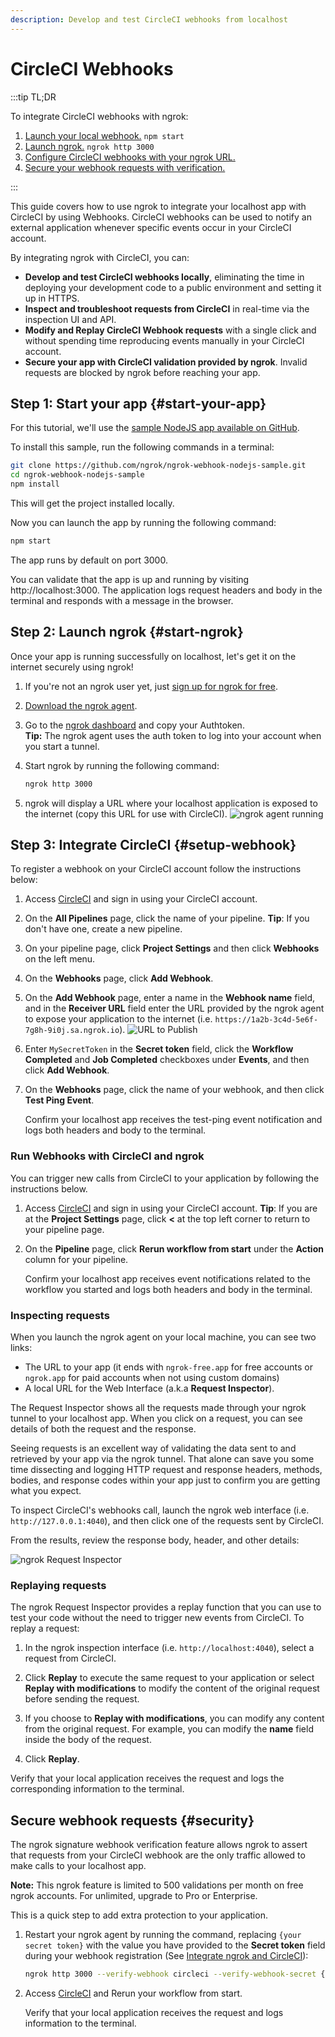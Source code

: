 ```yaml
---
description: Develop and test CircleCI webhooks from localhost
---
```


# CircleCI Webhooks

:::tip TL;DR

To integrate CircleCI webhooks with ngrok:

1. [Launch your local webhook.](#start-your-app) `npm start`
1. [Launch ngrok.](#start-ngrok) `ngrok http 3000`
1. [Configure CircleCI webhooks with your ngrok URL.](#setup-webhook)
1. [Secure your webhook requests with verification.](#security)

:::

This guide covers how to use ngrok to integrate your localhost app with CircleCI by using Webhooks.
CircleCI webhooks can be used to notify an external application whenever specific events occur in your CircleCI account.

By integrating ngrok with CircleCI, you can:

- **Develop and test CircleCI webhooks locally**, eliminating the time in deploying your development code to a public environment and setting it up in HTTPS.
- **Inspect and troubleshoot requests from CircleCI** in real-time via the inspection UI and API.
- **Modify and Replay CircleCI Webhook requests** with a single click and without spending time reproducing events manually in your CircleCI account.
- **Secure your app with CircleCI validation provided by ngrok**. Invalid requests are blocked by ngrok before reaching your app.

## **Step 1**: Start your app {#start-your-app}

For this tutorial, we'll use the [sample NodeJS app available on GitHub](https://github.com/ngrok/ngrok-webhook-nodejs-sample).

To install this sample, run the following commands in a terminal:

```bash
git clone https://github.com/ngrok/ngrok-webhook-nodejs-sample.git
cd ngrok-webhook-nodejs-sample
npm install
```

This will get the project installed locally.

Now you can launch the app by running the following command:

```bash
npm start
```

The app runs by default on port 3000.

You can validate that the app is up and running by visiting http://localhost:3000. The application logs request headers and body in the terminal and responds with a message in the browser.

## **Step 2**: Launch ngrok {#start-ngrok}

Once your app is running successfully on localhost, let's get it on the internet securely using ngrok!

1. If you're not an ngrok user yet, just [sign up for ngrok for free](https://ngrok.com/signup).

1. [Download the ngrok agent](https://download.ngrok.com).

1. Go to the [ngrok dashboard](https://dashboard.ngrok.com) and copy your Authtoken. <br />
   **Tip:** The ngrok agent uses the auth token to log into your account when you start a tunnel.
1. Start ngrok by running the following command:

   ```bash
   ngrok http 3000
   ```

1. ngrok will display a URL where your localhost application is exposed to the internet (copy this URL for use with CircleCI).
   ![ngrok agent running](/img/integrations/launch_ngrok_tunnel.png)

## **Step 3**: Integrate CircleCI {#setup-webhook}

To register a webhook on your CircleCI account follow the instructions below:

1. Access [CircleCI](https://www.circleci.com/) and sign in using your CircleCI account.

1. On the **All Pipelines** page, click the name of your pipeline.
   **Tip**: If you don't have one, create a new pipeline.

1. On your pipeline page, click **Project Settings** and then click **Webhooks** on the left menu.

1. On the **Webhooks** page, click **Add Webhook**.

1. On the **Add Webhook** page, enter a name in the **Webhook name** field, and in the **Receiver URL** field enter the URL provided by the ngrok agent to expose your application to the internet (i.e. `https://1a2b-3c4d-5e6f-7g8h-9i0j.sa.ngrok.io`).
   ![URL to Publish](img/ngrok_url_configuration_circleci.png)

1. Enter `MySecretToken` in the **Secret token** field, click the **Workflow Completed** and **Job Completed** checkboxes under **Events**, and then click **Add Webhook**.

1. On the **Webhooks** page, click the name of your webhook, and then click **Test Ping Event**.

   Confirm your localhost app receives the test-ping event notification and logs both headers and body to the terminal.

### Run Webhooks with CircleCI and ngrok

You can trigger new calls from CircleCI to your application by following the instructions below.

1. Access [CircleCI](https://www.circleci.com/) and sign in using your CircleCI account.
   **Tip**: If you are at the **Project Settings** page, click **&lt;** at the top left corner to return to your pipeline page.

1. On the **Pipeline** page, click **Rerun workflow from start** under the **Action** column for your pipeline.

   Confirm your localhost app receives event notifications related to the workflow you started and logs both headers and body in the terminal.

### Inspecting requests

When you launch the ngrok agent on your local machine, you can see two links:

- The URL to your app (it ends with `ngrok-free.app` for free accounts or `ngrok.app` for paid accounts when not using custom domains)
- A local URL for the Web Interface (a.k.a **Request Inspector**).

The Request Inspector shows all the requests made through your ngrok tunnel to your localhost app. When you click on a request, you can see details of both the request and the response.

Seeing requests is an excellent way of validating the data sent to and retrieved by your app via the ngrok tunnel. That alone can save you some time dissecting and logging HTTP request and response headers, methods, bodies, and response codes within your app just to confirm you are getting what you expect.

To inspect CircleCI's webhooks call, launch the ngrok web interface (i.e. `http://127.0.0.1:4040`), and then click one of the requests sent by CircleCI.

From the results, review the response body, header, and other details:

![ngrok Request Inspector](img/ngrok_introspection_circleci_webhooks.png)

### Replaying requests

The ngrok Request Inspector provides a replay function that you can use to test your code without the need to trigger new events from CircleCI. To replay a request:

1. In the ngrok inspection interface (i.e. `http://localhost:4040`), select a request from CircleCI.

1. Click **Replay** to execute the same request to your application or select **Replay with modifications** to modify the content of the original request before sending the request.

1. If you choose to **Replay with modifications**, you can modify any content from the original request. For example, you can modify the **name** field inside the body of the request.

1. Click **Replay**.

Verify that your local application receives the request and logs the corresponding information to the terminal.

## Secure webhook requests {#security}

The ngrok signature webhook verification feature allows ngrok to assert that requests from your CircleCI webhook are the only traffic allowed to make calls to your localhost app.

**Note:** This ngrok feature is limited to 500 validations per month on free ngrok accounts. For unlimited, upgrade to Pro or Enterprise.

This is a quick step to add extra protection to your application.

1. Restart your ngrok agent by running the command, replacing `{your secret token}` with the value you have provided to the **Secret token** field during your webhook registration (See [Integrate ngrok and CircleCI](#setup-webhook)):

   ```bash
   ngrok http 3000 --verify-webhook circleci --verify-webhook-secret {your secret token}
   ```

1. Access [CircleCI](https://www.circleci.com/) and Rerun your workflow from start.

   Verify that your local application receives the request and logs information to the terminal.
